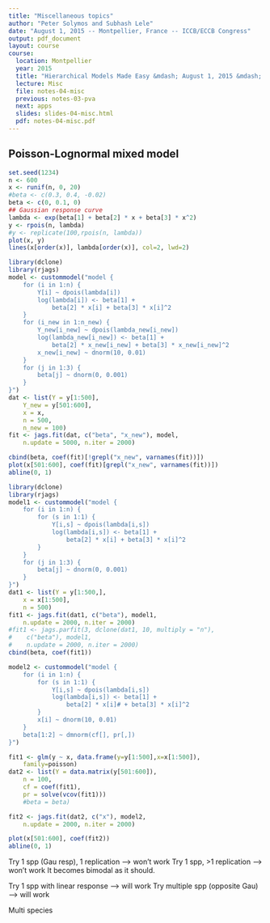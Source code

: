 ```yaml
---
title: "Miscellaneous topics"
author: "Peter Solymos and Subhash Lele"
date: "August 1, 2015 -- Montpellier, France -- ICCB/ECCB Congress"
output: pdf_document
layout: course
course:
  location: Montpellier
  year: 2015
  title: "Hierarchical Models Made Easy &mdash; August 1, 2015 &mdash; Montpellier, France &mdash; ICCB/ECCB Congress"
  lecture: Misc
  file: notes-04-misc
  previous: notes-03-pva
  next: apps
  slides: slides-04-misc.html
  pdf: notes-04-misc.pdf
---
```


## Poisson-Lognormal mixed model

```r
set.seed(1234)
n <- 600
x <- runif(n, 0, 20)
#beta <- c(0.3, 0.4, -0.02)
beta <- c(0, 0.1, 0)
## Gaussian response curve
lambda <- exp(beta[1] + beta[2] * x + beta[3] * x^2)
y <- rpois(n, lambda)
#y <- replicate(100,rpois(n, lambda))
plot(x, y)
lines(x[order(x)], lambda[order(x)], col=2, lwd=2)
```

```r
library(dclone)
library(rjags)
model <- custommodel("model {
    for (i in 1:n) {
        Y[i] ~ dpois(lambda[i])
        log(lambda[i]) <- beta[1] + 
            beta[2] * x[i] + beta[3] * x[i]^2
    }
    for (i_new in 1:n_new) {
        Y_new[i_new] ~ dpois(lambda_new[i_new])
        log(lambda_new[i_new]) <- beta[1] + 
            beta[2] * x_new[i_new] + beta[3] * x_new[i_new]^2
        x_new[i_new] ~ dnorm(10, 0.01)
    }
    for (j in 1:3) {
        beta[j] ~ dnorm(0, 0.001)
    }
}")
dat <- list(Y = y[1:500],
    Y_new = y[501:600],
    x = x,
    n = 500, 
    n_new = 100)
fit <- jags.fit(dat, c("beta", "x_new"), model,
    n.update = 5000, n.iter = 2000)

cbind(beta, coef(fit)[!grepl("x_new", varnames(fit))])
plot(x[501:600], coef(fit)[grepl("x_new", varnames(fit))])
abline(0, 1)
```

```r
library(dclone)
library(rjags)
model1 <- custommodel("model {
    for (i in 1:n) {
        for (s in 1:1) {
            Y[i,s] ~ dpois(lambda[i,s])
            log(lambda[i,s]) <- beta[1] + 
                beta[2] * x[i] + beta[3] * x[i]^2
        }
    }
    for (j in 1:3) {
        beta[j] ~ dnorm(0, 0.001)
    }
}")
dat1 <- list(Y = y[1:500,],
    x = x[1:500],
    n = 500)
fit1 <- jags.fit(dat1, c("beta"), model1,
    n.update = 2000, n.iter = 2000)
#fit1 <- jags.parfit(3, dclone(dat1, 10, multiply = "n"), 
#    c("beta"), model1,
#    n.update = 2000, n.iter = 2000)
cbind(beta, coef(fit1))

model2 <- custommodel("model {
    for (i in 1:n) {
        for (s in 1:1) {
            Y[i,s] ~ dpois(lambda[i,s])
            log(lambda[i,s]) <- beta[1] + 
                beta[2] * x[i]# + beta[3] * x[i]^2
        }
        x[i] ~ dnorm(10, 0.01)
    }
    beta[1:2] ~ dmnorm(cf[], pr[,])
}")

fit1 <- glm(y ~ x, data.frame(y=y[1:500],x=x[1:500]),
    family=poisson)
dat2 <- list(Y = data.matrix(y[501:600]),
    n = 100,
    cf = coef(fit1),
    pr = solve(vcov(fit1)))
    #beta = beta)

fit2 <- jags.fit(dat2, c("x"), model2,
    n.update = 2000, n.iter = 2000)

plot(x[501:600], coef(fit2))
abline(0, 1)

```

Try 1 spp (Gau resp), 1 replication --> won't work
Try 1 spp, >1 replication --> won't work
It becomes bimodal as it should.

Try 1 spp with linear response --> will work
Try multiple spp (opposite Gau) --> will work

Multi species
